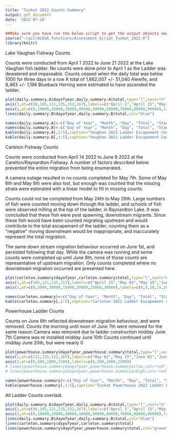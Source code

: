 ```yaml
---
title: "Tusket 2022 Counts Summary"
output: pdf_document
date: '2022-07-28'
---
```




```r
##Make sure you have run the below script to get the output objects needed for this document
source("~/git/ALOSA.functions/Assessment_Script_Tusket_2022.R")
library(knitr)

```

Lake Vaughan Fishway Counts

Counts were conducted from April 1 2022 to June 21 2022 at the Lake Vaughan fish ladder. No counts were done prior to April 1 as the Ladder was dewatered and impassable. Counts ceased when the daily total was below 1000 for three days in a row
 A total of 1,662,007 +/- 51,040 Alewife, and 8,463 +/- 1,196 Blueback Herring were estimated to have ascended the ladder. 
```r
plot(daily.summary.A$dayofyear,daily.summary.A$total,type="l",xaxt="n",yaxt="n",xlab="Date",ylab="Thousands of Fish",col="red")
axis(1,at=c(90,105,121,135,152,167),labels=c("April 1","April 15","May 01","May 15","June 01","June 15"))
axis(2,at=c(0,10000,20000,30000,40000,50000,60000,70000,80000,90000),labels=c(0,10,20,30,40,50,60,70,80,90))
lines(daily.summary.B$dayofyear,daily.summary.B$total,col="blue")

names(daily.summary.A)<-c("Day of Year", "Month", "Day", "Total", "Standard Deviation", "clow", "chigh")
names(daily.summary.B)<-c("Day of Year", "Month", "Day", "Total", "Standard Deviation", "clow", "chigh")
kable(daily.summary.A[,1:5],caption="Vaughan 2022 Ladder Escapement Counts - Alewife")
kable(daily.summary.B[,1:5],caption="Vaughan 2022 Ladder Escapement Counts - Blueback Herring")
```

Carleton Fishway Counts

Counts were conducted from April 14 2022 to June 8 2022 at the Carelton/Raynardton Fishway. A number of factors described below prevented the entire migration from being enumerated.

A camera outage resulted in no counts completed for May 7th. Some of May 6th and May 8th were also lost, but enough was counted that the missing strata were estimated with a linear model to fill in missing counts.

Counts could not be completed from May 24th to May 26th. Large numbers of fish were counted moving down through the ladder, and schools of fish were observed milling at the top of the ladder, in Raynardton Lake. It was concluded that these fish were post spawning, downstream migrants. Since these fish would have been counted migrating upstream and would contribute to the total escapement of the ladder, counting them as a "negative" moving downstream would be inappropriate, and inaccurately represent the total migration. 

The same down stream migration behaviour occurred on June 1st, and persisted following that day. While the camera was running and some counts were completed up until June 8th, none of those counts are representative of upstream migration. Only counts completed where no downstream migration occurred are presented here.

```r
plot(carleton.summary$dayofyear,carleton.summary$total,type="l",xaxt="n",yaxt="n",xlab="Date",ylab="Thousands of Fish")
axis(1,at=c(105,121,135,152),labels=c("April 15","May 01","May 15","June 01"))
axis(2,at=c(0,5000,10000,15000,20000,25000,30000),labels=c(0,5,10,15,20,25,30))

names(carleton.summary)<-c("Day of Year", "Month", "Day", "Total", "Standard Deviation", "clow", "chigh")
kable(carleton.summary[,1:5],caption="Carleton 2022 Ladder Escapement Counts")

```

Powerhouse Ladder Counts

Counts on June 6th reflected downstream migration behaviour, and were removed.
Counts the morning until noon of June 7th were removed for the same reason
Camera was removed due to ladder construction midday June 7th
Camera was re installed midday June 10th
Counts continued until midday June 20th, but were nearly 0

```r
plot(powerhouse.summary$dayofyear,powerhouse.summary$total,type="l",xaxt="n",yaxt="n",xlab="Date",ylab="Number of Fish")
axis(1,at=c(121,135,152,167),labels=c("May 01","May 15","June 01","June 15"))
axis(2,at=c(0,500,1000,1500),labels=c(0,500,1000,1500))
# lines(powerhouse.summary$dayofyear,powerhouse.summary$clow,col="red",lty=3)
# lines(powerhouse.summary$dayofyear,powerhouse.summary$chigh,col="red",lty=3)

names(powerhouse.summary)<-c("Day of Year", "Month", "Day", "Total", "Standard Deviation", "clow", "chigh")
kable(powerhouse.summary[,1:5],caption="Tusket Powerhouse 2022 Ladder Escapement Counts")
```


All Ladder Counts overlaid.
```r
plot(daily.summary.A$dayofyear,daily.summary.A$total,type="l",xaxt="n",yaxt="n",xlab="Date",ylab="Thousands of Fish",col="red")
axis(1,at=c(90,105,121,135,152,167),labels=c("April 1","April 15","May 01","May 15","June 01","June 15"))
axis(2,at=c(0,10000,20000,30000,40000,50000,60000,70000,80000,90000),labels=c(0,10,20,30,40,50,60,70,80,90))
lines(daily.summary.B$dayofyear,daily.summary.B$total,col="blue")
lines(carleton.summary$dayofyear,carleton.summary$total)
lines(powerhouse.summary$dayofyear,powerhouse.summary$total,col="green")
```


